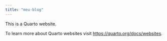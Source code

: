 ```yaml
---
title: "meu-blog"
---
```


This is a Quarto website.

To learn more about Quarto websites visit <https://quarto.org/docs/websites>.
